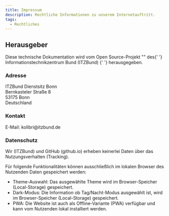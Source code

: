 ```yaml
---
title: Impressum
description: Rechtliche Informationen zu unserem Internetauftritt.
tags:
  - Rechtliches
---
```



<div className="flex gap-4">
	<KolLogo
		_org="ITZBund"
		style={{
			display: 'block',
			width: '175px',
			marginTop: '1em',
		}}
	/>
	<KolKolibri
		style={{
			display: 'block',
			width: '100px',
			marginBottom: '1em',
		}}
	/>
</div>

## Herausgeber

<p>
	Diese technische Dokumentation wird vom Open Source-Projekt "<KoliBri />" des{' '}
	<kol-link _href="https://itzbund.de" _target="itzbund">
		Informationstechnikzentrum Bund (ITZBund)
	</kol-link>{' '}
	herausgegeben.
</p>

### Adresse

<p>
	ITZBund Dienstsitz Bonn
	<br />
	Bernkasteler Straße 8
	<br />
	53175 Bonn
	<br />
	Deutschland
</p>

### Kontakt

<p>
	E-Mail:
	<kol-link _icons="codicon codicon-mail" _href="mailto:kolibri@itzbund.de" _target="_blank">
		kolibri@itzbund.de
	</kol-link>
</p>

### Datenschutz

Wir (ITZBund) und GitHub (github.io) erheben keinerlei Daten über das Nutzungsverhalten (Tracking).

Für folgende Funktionalitäten können ausschließlich im lokalen Browser des Nutzenden Daten gespeichert werden:

- Theme-Auswahl: Das ausgewählte Theme wird im Browser-Speicher (Local-Storage) gespeichert.
- Dark-Modus: Die Information ob Tag/Nacht-Modus ausgewählt ist, wird im Browser-Speicher (Local-Storage) gespeichert.
- PWA: Die Website ist auch als Offline-Variante (PWA) verfügbar und kann vom Nutzenden lokal installiert werden.
